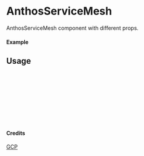 
<Meta of={AnthosServiceMesh} title="GCP/AnthosServiceMesh" />

# AnthosServiceMesh

AnthosServiceMesh component with different props.

#### Example

<Canvas of={AnthosServiceMesh.Primary} />

## Usage

```ts
import { AnthosServiceMesh } from "yadl-ui";

const Example = () => {
  return (
      <AnthosServiceMesh />
  );
};

export default Example;
```

#### Credits
[GCP](https://cloud.google.com/icons)
